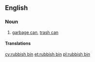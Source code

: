 ==English==

===Noun===
{{en-noun}}

# {{context|Australian|NZ|British}} [[garbage can]], [[trash can]]

====Translations====
{{trans-see|garbage can}}

[[cy:rubbish bin]]
[[et:rubbish bin]]
[[pl:rubbish bin]]